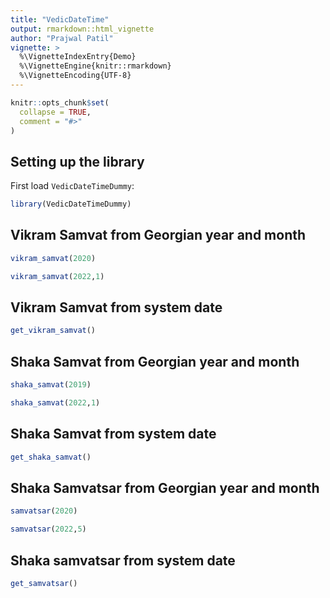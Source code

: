 ```yaml
---
title: "VedicDateTime"
output: rmarkdown::html_vignette
author: "Prajwal Patil"
vignette: >
  %\VignetteIndexEntry{Demo}
  %\VignetteEngine{knitr::rmarkdown}
  %\VignetteEncoding{UTF-8}
---
```


```r
knitr::opts_chunk$set(
  collapse = TRUE,
  comment = "#>"
)
```

## Setting up the library

First load ` VedicDateTimeDummy `:

```r
library(VedicDateTimeDummy)
```

## Vikram Samvat from Georgian year and month

```r
vikram_samvat(2020)
```

```r
vikram_samvat(2022,1)
```

## Vikram Samvat from system date

```r
get_vikram_samvat()
```

## Shaka Samvat from Georgian year and month

```r
shaka_samvat(2019)
```

```r
shaka_samvat(2022,1)
```

## Shaka Samvat from system date

```r
get_shaka_samvat()
```

## Shaka Samvatsar from Georgian year and month

```r
samvatsar(2020)
```
```r
samvatsar(2022,5)
```

## Shaka samvatsar from system date

```r
get_samvatsar()
```
